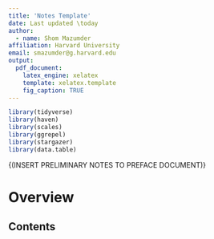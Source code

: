 ```yaml
---
title: 'Notes Template'
date: Last updated \today
author:
  - name: Shom Mazumder
affiliation: Harvard University
email: smazumder@g.harvard.edu
output:
  pdf_document:
    latex_engine: xelatex
    template: xelatex.template
    fig_caption: TRUE
---
```

  
  
  
```r
library(tidyverse)
library(haven)
library(scales)
library(ggrepel)
library(stargazer)
library(data.table)
```


\footnotesize{\noindent (INSERT PRELIMINARY NOTES TO PREFACE DOCUMENT)}

\normalsize

# Overview


## Contents
\tableofcontents

